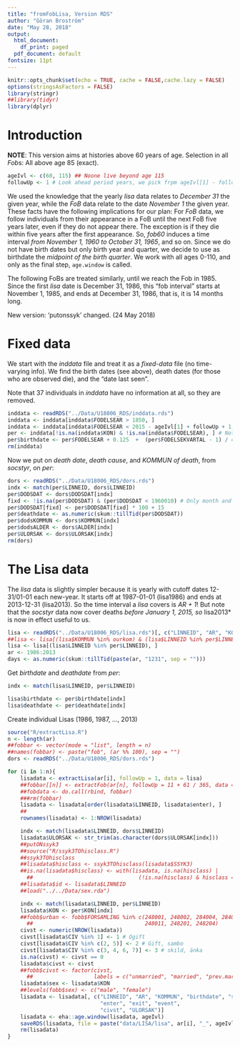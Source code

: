 ```yaml
---
title: "fromFobLisa, Version RDS"
author: "Göran Broström"
date: "May 28, 2018"
output:
  html_document:
    df_print: paged
  pdf_document: default
fontsize: 11pt
---
```


```r
knitr::opts_chunk$set(echo = TRUE, cache = FALSE,cache.lazy = FALSE)
options(stringsAsFactors = FALSE)
library(stringr)
##library(tidyr)
library(dplyr)
```

# Introduction

**NOTE**: This version aims at histories above 60 years of age. Selection in all *Fob*s: All above age 85 (exact).

```r
ageIvl <- c(60, 115) ## Noone live beyond age 115
followUp <- 1 # Look ahead period years, we pick frpm ageIvl[1] - followUp to ageIvl[2]
```

We used the
knowledge that the yearly *lisa* data relates to *December 31* the given
year, while the *FoB* data relate to the date *November 1* the given
year. These facts have the following implications for our plan: For *FoB*
data, we follow individuals from their appearance in a FoB until the next
FoB five years later, even if they do not appear there. The exception is if
they die within five years after the first appearance. So, *fob60* induces
a time interval *from November 1, 1960 to October 31, 1965*, and so on. 
Since we do not have birth dates but only birth year and quarter,
we decide to use as birthdate the *midpoint of the birth quarter*. 
We work with all ages 0-110, and only as the final step, `age.window` is called.

The following FoBs are treated similarly, until we reach the Fob
in 1985. Since the first *lisa* date is December 31, 1986, this "fob
interval" starts at November 1, 1985, and ends at December 31, 1986, that
is, it is 14 months long. 

New version: 'putonssyk' changed. (24 May 2018)

# Fixed data

We start with the *inddata* file and treat it as a *fixed-data*
file (no time-varying info). 
We find the birth dates (see above), death dates (for those who are observed die), and the "date last seen".

Note that 37 individuals in *inddata* have no information at all, so they are removed.

```r
inddata <- readRDS("../Data/U18006_RDS/inddata.rds")
inddata <- inddata[inddata$FODELSEAR > 1850, ]
inddata <- inddata[inddata$FODELSEAR < 2015 - ageIvl[1] + followUp + 1, ] # So reach 'ageIvl[1]' before 2015-01-01.
per <- inddata[!is.na(inddata$KON) & !is.na(inddata$FODELSEAR), ] # Not necessary ...
per$birthdate <- per$FODELSEAR + 0.125  +  (per$FODELSEKVARTAL - 1) / 4
rm(inddata)
```

Now we put on *death date*, *death cause*, and *KOMMUN of death*, from *socstyr*, on *per*:

```r
dors <- readRDS("../Data/U18006_RDS/dors.rds")
indx <- match(per$LINNEID, dors$LINNEID)
per$DODSDAT <- dors$DODSDAT[indx]
fixd <- !is.na(per$DODSDAT) & (per$DODSDAT < 1960010) # Only month and year
per$DODSDAT[fixd] <- per$DODSDAT[fixd] * 100 + 15
per$deathdate <- as.numeric(skum::tillTid(per$DODSDAT))
per$dodsKOMMUN <- dors$KOMMUN[indx]
per$dodsALDER <- dors$ALDER[indx]
per$ULORSAK <- dors$ULORSAK[indx]
rm(dors)
```

# The Lisa data

The *lisa* data is slightly simpler because it is yearly with cutoff dates 12-31/01-01 each new-year. It starts off at 1987-01-01 (lisa1986) and ends at 2013-12-31 (lisa2013). So the time interval a *lisa* covers is *AR + 1*! But note that the *socstyr* data now cover deaths *before January 1, 2015, so *lisa2013* is now in effect useful to us.  

```r
lisa <- readRDS("../Data/U18006_RDS/lisa.rds")[, c("LINNEID", "AR", "KOMMUN", "CIV")]
##lisa <- lisa[(lisa$KOMMUN %in% ourkom) & (lisa$LINNEID %in% per$LINNEID), ]
lisa <- lisa[(lisa$LINNEID %in% per$LINNEID), ]
ar <- 1986:2013
days <- as.numeric(skum::tillTid(paste(ar, "1231", sep = "")))
```

Get *birthdate* and *deathdate* from *per*:

```r
indx <- match(lisa$LINNEID, per$LINNEID)

lisa$birthdate <- per$birthdate[indx]
lisa$deathdate <- per$deathdate[indx]
```

Create individual Lisas (1986, 1987, ..., 2013)

```r
source("R/extractLisa.R")
n <- length(ar)
##fobbar <- vector(mode = "list", length = n)
##names(fobbar) <- paste("fob", (ar %% 100), sep = "")
dors <- readRDS("../Data/U18006_RDS/dors.rds")

for (i in 1:n){
    lisadata <- extractLisa(ar[i], followUp = 1, data = lisa)
    ##fobbar[[n]] <- extractFob(ar[n], followUp = 11 + 61 / 365, data = fob)
    ##fobdata <- do.call(rbind, fobbar)
    ###rm(fobbar)
    lisadata <- lisadata[order(lisadata$LINNEID, lisadata$enter), ]
    ##
    rownames(lisadata) <- 1:NROW(lisadata)

    indx <- match(lisadata$LINNEID, dors$LINNEID)
    lisadata$ULORSAK <- str_trim(as.character(dors$ULORSAK[indx]))
    ##putONssyk3
    ##source("R/ssyk3TOhisclass.R")
    ##ssyk3TOhisclass
    ##lisadata$hisclass <- ssyk3TOhisclass(lisadata$SSYK3)
    ##is.na(lisadata$hisclass) <- with(lisadata, is.na(hisclass) |
      ##                                 (!is.na(hisclass) & hisclass == -1))
    ##lisadata$id <- lisadata$LINNEID
    ##load("../../Data/sex.rda")

    indx <- match(lisadata$LINNEID, per$LINNEID)
    lisadata$KON <- per$KON[indx]
    ##fobb$urban <- fobb$FORSAMLING %in% c(248001, 248002, 284004, 284005,  ## This must be fixed!
      ##                                   248011, 248201, 248204)
    civst <- numeric(NROW(lisadata))
    civst[lisadata$CIV %in% 1] <- 1 # Ogift
    civst[lisadata$CIV %in% c(2, 5)] <- 2 # Gift, sambo
    civst[lisadata$CIV %in% c(3, 4, 6, 7)] <- 3 # skild, änka
    is.na(civst) <- civst == 0
    lisadata$civst <- civst
    ##fobb$civst <- factor(civst,
      ##                   labels = c("unmarried", "married", "prev.married"))
    lisadata$sex <- lisadata$KON
    ##levels(fobb$sex) <- c("male", "female")
    lisadata <- lisadata[, c("LINNEID", "AR", "KOMMUN", "birthdate", "sex",
                             "enter", "exit", "event",
                             "civst", "ULORSAK")]
    lisadata <- eha::age.window(lisadata, ageIvl)
    saveRDS(lisadata, file = paste("data/LISA/lisa", ar[i], "_", ageIvl[1], ".rds", sep = ""))
    rm(lisadata)
}
```

